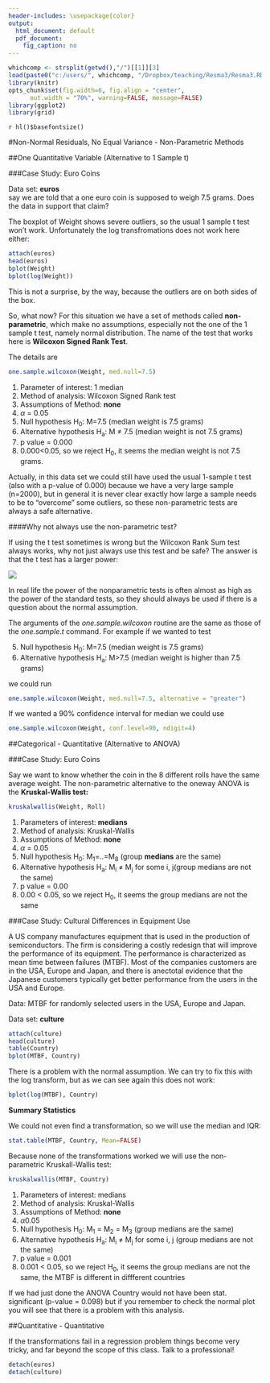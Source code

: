 ```yaml
---
header-includes: \usepackage{color}
output:
  html_document: default
  pdf_document:
    fig_caption: no
---
```

<style>
table, th, td { text-align:right; }
th, td {padding: 10px;}
</style>

```r
whichcomp <- strsplit(getwd(),"/")[[1]][3]
load(paste0("c:/users/", whichcomp, "/Dropbox/teaching/Resma3/Resma3.RData"))
library(knitr)
opts_chunk$set(fig.width=6, fig.align = "center", 
      out.width = "70%", warning=FALSE, message=FALSE)
library(ggplot2)
library(grid)
```
`r hl()$basefontsize()`

#Non-Normal Residuals, No Equal Variance - Non-Parametric Methods 


##One Quantitative Variable (Alternative to 1 Sample t) 


###Case Study: Euro Coins

Data set: **euros**  
say we are told that a one euro coin is supposed to weigh 7.5 grams. Does the data in support that claim?

The boxplot of Weight shows severe outliers, so the usual 1 sample t test won't work. Unfortunately the log transfromations does not work here either:

```r
attach(euros)
head(euros)
bplot(Weight)
bplot(log(Weight))
```

This is not a surprise, by the way, because the outliers are on both sides of the box.

So, what now? For this situation we have a set of methods called **non-parametric**, which make no assumptions, especially not the one of the 1 sample t test, namely normal distribution. The name of the test that works here is **Wilcoxon Signed Rank Test**.
 
The details are
```r
one.sample.wilcoxon(Weight, med.null=7.5)  
```

1) Parameter of interest: 1 median  
2) Method of analysis: Wilcoxon Signed Rank test   
3) Assumptions of Method: **none**  
4) $\alpha$ = 0.05   
5) Null hypothesis H~0~: M=7.5 (median weight is 7.5 grams)   
6) Alternative hypothesis H~a~: M $\ne$ 7.5 (median weight is not 7.5 grams)   
7) p value = 0.000  
8) 0.000<0.05, so we reject H~0~, it seems the median weight is not 7.5 grams.

Actually, in this data set we could still have used the usual 1-sample t test (also with a p-value of 0.000) because we have a very large sample (n=2000), but in general it is never clear exactly how large a sample needs to be to "overcome" some outliers, so these non-parametric tests are always a safe alternative. 

####Why not always use the non-parametric test?

 If using the t test sometimes is wrong but the Wilcoxon Rank Sum test always works, why not just always use this test and be safe? The answer is that the t test has a larger power: 
 
![](graphs/nonpar5.png)

In real life the  power of the nonparametric tests is often almost as high as the power of the standard tests, so they should always be used if there is a question about the normal assumption. 

The arguments of the *one.sample.wilcoxon* routine are the same as those of the *one.sample.t* command. For example if we wanted to test 

5) Null hypothesis H~0~: M=7.5 (median weight is 7.5 grams)   
6) Alternative hypothesis H~a~: M>7.5 (median weight is higher than 7.5 grams)

we could run

```r
one.sample.wilcoxon(Weight, med.null=7.5, alternative = "greater")  
```

If we wanted a 90% confidence interval for median we could use

```r
one.sample.wilcoxon(Weight, conf.level=90, ndigit=4)  
```


##Categorical - Quantitative (Alternative to ANOVA) 


###Case Study: Euro Coins

Say we want to know whether the coin in the 8 different rolls have the same average weight. The non-parametric alternative to the oneway ANOVA is  the **Kruskal-Wallis test:**

```r
kruskalwallis(Weight, Roll) 
```

1) Parameters of interest: **medians**  
2) Method of analysis: Kruskal-Wallis  
3) Assumptions of Method: **none**  
4) $\alpha$ = 0.05  
5) Null hypothesis H~0~: M~1~=..=M~8~ (group **medians** are the same)  
6) Alternative hypothesis H~a~: M~i~ $\ne$ M~j~ for some i, j(group medians are not the same)  
7) p value = 0.00  
8) 0.00 < 0.05, so we reject H~0~, it seems the group medians are not the same  

###Case Study: Cultural Differences in Equipment Use

A US company manufactures equipment that is used in the production of semiconductors. The firm is considering a costly redesign that will improve the performance of its equipment. The performance is characterized as mean time between failures (MTBF). Most of the companies customers are in the USA, Europe and Japan, and there is anectotal evidence that the Japanese customers typically get better performance from the users in the USA and Europe.

Data: MTBF for randomly selected users in the USA, Europe and Japan.

Data set: **culture**

```r
attach(culture)
head(culture)
table(Country)
bplot(MTBF, Country)
```
  
There is a problem with the normal assumption. We can try to fix this with the log transform, but as we can see again this does not work:

```r
bplot(log(MTBF), Country)
```
  
**Summary Statistics**

We could not even find a transformation, so we will use the median and IQR:
```r
stat.table(MTBF, Country, Mean=FALSE)
```

Because none of the transformations worked we will use the non-parametric Kruskall-Wallis test:

```r
kruskalwallis(MTBF, Country)
```

1) Parameters of interest: medians  
2) Method of analysis: Kruskal-Wallis  
3) Assumptions of Method: **none**  
4) $\alpha 0.05$   
5) Null hypothesis H~0~: M~1~ = M~2~ = M~3~ (group medians are the same)  
6) Alternative hypothesis H~a~: M~i~ $\ne$ M~j~ for some i, j (group medians are not the same)  
7) p value = 0.001  
8) 0.001 < 0.05, so we reject H~0~, it seems the group medians are not the same, the MTBF is different in diffferent countries 

If we had just done the ANOVA Country would not have been stat. significant (p-value = 0.098) but if you remember to check the normal plot you will see that there is a problem with this analysis.


##Quantitative - Quantitative

If the transformations fail in a regression problem things become very tricky, and far beyond the scope of this class. Talk to a professional!


```r
detach(euros)
detach(culture)
```
